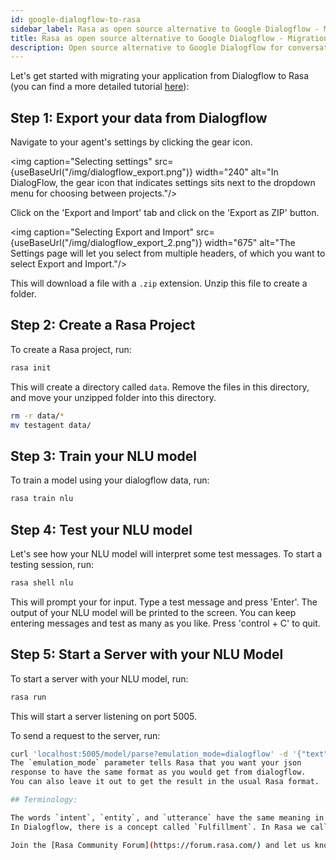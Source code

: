 ```yaml
---
id: google-dialogflow-to-rasa
sidebar_label: Rasa as open source alternative to Google Dialogflow - Migration Guide
title: Rasa as open source alternative to Google Dialogflow - Migration Guide
description: Open source alternative to Google Dialogflow for conversational bots and NLP
---
```


Let's get started with migrating your application from Dialogflow to Rasa (you can find a more detailed
tutorial <a className="reference external" href="http://blog.rasa.com/how-to-migrate-your-existing-google-dialogflow-assistant-to-rasa/" target="_blank">here</a>):

## Step 1: Export your data from Dialogflow

Navigate to your agent's settings by clicking the gear icon.



<img caption="Selecting settings" src={useBaseUrl("/img/dialogflow_export.png")} width="240" alt="In DialogFlow, the gear icon that indicates settings sits next to the dropdown menu for choosing between projects."/>

Click on the 'Export and Import' tab and click on the 'Export as ZIP' button.



<img caption="Selecting Export and Import" src={useBaseUrl("/img/dialogflow_export_2.png")} width="675" alt="The Settings page will let you select from multiple headers, of which you want to select Export and Import."/>

This will download a file with a `.zip` extension. Unzip this file to create a folder.

## Step 2: Create a Rasa Project

To create a Rasa project, run:

```bash
rasa init
```

This will create a directory called `data`.
Remove the files in this directory, and
move your unzipped folder into this directory.

```bash
rm -r data/*
mv testagent data/
```

## Step 3: Train your NLU model

To train a model using your dialogflow data, run:

```bash
rasa train nlu
```

## Step 4: Test your NLU model

Let's see how your NLU model will interpret some test messages.
To start a testing session, run:

```bash
rasa shell nlu
```

This will prompt your for input.
Type a test message and press 'Enter'.
The output of your NLU model will be printed to the screen.
You can keep entering messages and test as many as you like.
Press 'control + C' to quit.

## Step 5: Start a Server with your NLU Model

To start a server with your NLU model, run:

```bash
rasa run
```

This will start a server listening on port 5005.

To send a request to the server, run:

```bash
curl 'localhost:5005/model/parse?emulation_mode=dialogflow' -d '{"text": "hello"}'
The `emulation_mode` parameter tells Rasa that you want your json
response to have the same format as you would get from dialogflow.
You can also leave it out to get the result in the usual Rasa format.

## Terminology:

The words `intent`, `entity`, and `utterance` have the same meaning in Rasa as they do in Dialogflow.
In Dialogflow, there is a concept called `Fulfillment`. In Rasa we call this a [Custom Action](./actions.mdx#custom-actions).

Join the [Rasa Community Forum](https://forum.rasa.com/) and let us know how your migration went!
